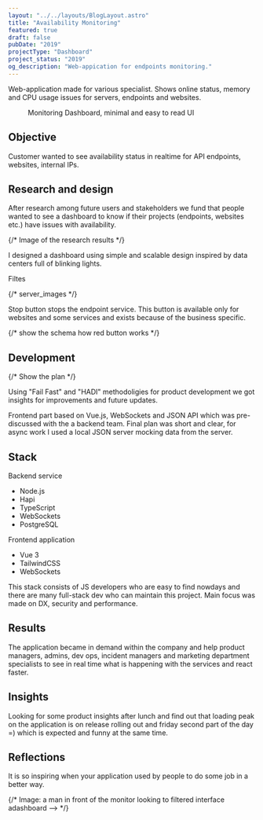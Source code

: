 ```yaml
---
layout: "../../layouts/BlogLayout.astro"
title: "Availability Monitoring"
featured: true
draft: false
pubDate: "2019"
projectType: "Dashboard"
project_status: "2019"
og_description: "Web-appication for endpoints monitoring."
---
```



Web-application made for various specialist. Shows online status, memory and CPU usage issues for servers, endpoints and websites.

<figure class="wide">
  <Picture
    src="https://res.cloudinary.com/alekspetrov/image/upload/v1665594447/website/web-monitoring-1_difrzm.png"
    alt="Web monitoring UI"
    widths={[480, 860, 1080]}
    sizes="(max-width: 480px) 100vw, 1080px"
    formats={["avif", "jpeg", "png", "webp"]}
    aspectRatio="7:5"
  />
  <figcaption>Monitoring Dashboard, minimal and easy to read UI</figcaption>
</figure>

## Objective

Customer wanted to see availability status in realtime for API endpoints, websites, internal IPs.

## Research and design

After research among future users and stakeholders we fund that people wanted to see a dashboard to know if their projects (endpoints, websites etc.) have issues with availability.

{/* Image of the research results */}

I designed a dashboard using simple and scalable design inspired by data centers full of blinking lights.

Filtes

{/* server_images */}

Stop button stops the endpoint service. This button is available only for websites and some services and exists because of the business specific.

{/* show the schema how red button works */}

## Development

{/* Show the plan */}

Using "Fail Fast" and "HADI" methodoligies for product development we got insights for improvements and future updates.

Frontend part based on Vue.js, WebSockets and JSON API which was pre-discussed with the a backend team. Final plan was short and clear, for async work I used a local JSON server mocking data from the server.

## Stack

<div class="flex gap-12">
  <div>
    <p class="mb-3">Backend service</p>
    <ul>
      <li>Node.js</li>
      <li>Hapi</li>
      <li>TypeScript</li>
      <li>WebSockets</li>
      <li>PostgreSQL</li>
    </ul>
  </div>
  <div>
    <p class="mb-3">Frontend application</p>
    <ul>
      <li>Vue 3</li>
      <li>TailwindCSS</li>
      <li>WebSockets</li>
    </ul>
  </div>
</div>

This stack consists of JS developers who are easy to find nowdays and there are many full-stack dev who can maintain this project. Main focus was made on DX, security and performance.

## Results

The application became in demand within the company and help product managers, admins, dev ops, incident managers and marketing department specialists to see in real time what is happening with the services and react faster.

## Insights

Looking for some product insights after lunch and find out that loading peak on the application is on release rolling out and friday second part of the day =) which is expected and funny at the same time.

## Reflections

It is so inspiring when your application used by people to do some job in a better way.

{/* Image: a man in front of the monitor looking to filtered interface adashboard --> */}
